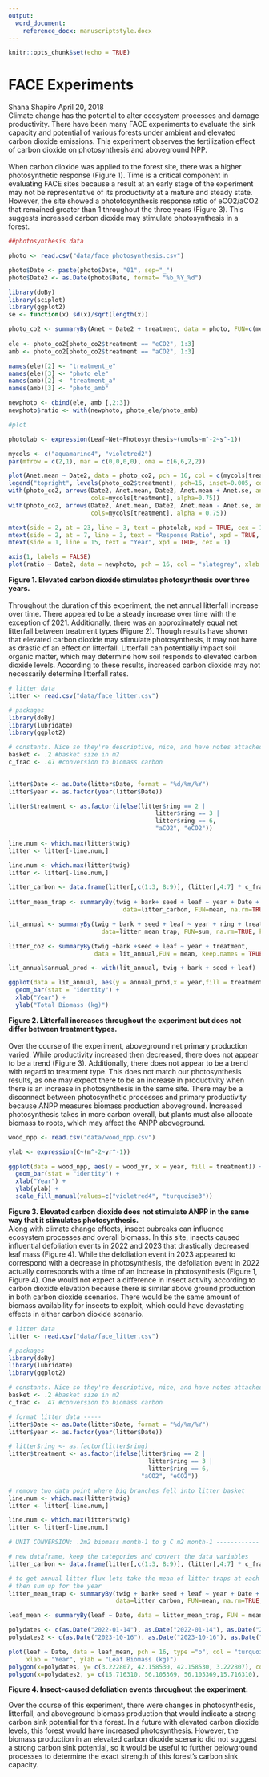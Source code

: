 ```yaml
---
output: 
  word_document:
    reference_docx: manuscriptstyle.docx
---
```


```r
knitr::opts_chunk$set(echo = TRUE)
```

# FACE Experiments 
Shana Shapiro
April 20, 2018
\
Climate change has the potential to alter ecosystem processes and damage productivity. There have been many FACE experiments to evaluate the sink capacity and potential of various forests under ambient and elevated carbon dioxide emissions. This experiment observes the fertilization effect of carbon dioxide on photosynthesis and aboveground NPP. 
\
\
When carbon dioxide was applied to the forest site, there was a higher photosynthetic response (Figure 1). Time is a critical component in evaluating FACE sites because a result at an early stage of the experiment may not be representative of its productivity at a mature and steady state. However, the site showed a phototosynthesis response ratio of eCO2/aCO2 that remained greater than 1 throughout the three years (Figure 3). This suggests increased carbon dioxide may stimulate photosynthesis in a forest. 
\
```r
##photosynthesis data

photo <- read.csv("data/face_photosynthesis.csv")

photo$Date <- paste(photo$Date, "01", sep="_")
photo$Date2 <- as.Date(photo$Date, format= "%b_%Y_%d")

library(doBy)
library(sciplot)
library(ggplot2)
se <- function(x) sd(x)/sqrt(length(x))

photo_co2 <- summaryBy(Anet ~ Date2 + treatment, data = photo, FUN=c(mean, se))
  
ele <- photo_co2[photo_co2$treatment == "eCO2", 1:3]
amb <- photo_co2[photo_co2$treatment == "aCO2", 1:3]

names(ele)[2] <- "treatment_e"
names(ele)[3] <- "photo_ele"
names(amb)[2] <- "treatment_a"
names(amb)[3] <- "photo_amb"

newphoto <- cbind(ele, amb [,2:3])
newphoto$ratio <- with(newphoto, photo_ele/photo_amb)

#plot

photolab <- expression(Leaf~Net~Photosynthesis~(umols~m^-2~s^-1))

mycols <- c("aquamarine4", "violetred2")
par(mfrow = c(2,1), mar = c(0,0,0,0), oma = c(6,6,2,2))

plot(Anet.mean ~ Date2, data = photo_co2, pch = 16, col = c(mycols[treatment]), xlab = "", ylab = "mean CO2 Response", xaxt = "n")
legend("topright", levels(photo_co2$treatment), pch=16, inset=0.005, col = mycols, bty='n')
with(photo_co2, arrows(Date2, Anet.mean, Date2, Anet.mean + Anet.se, angle=90, length=.03,
                       cols=mycols[treatment], alpha=0.75))
with(photo_co2, arrows(Date2, Anet.mean, Date2, Anet.mean - Anet.se, angle=90, length=.03,
                       cols=mycols[treatment], alpha = 0.75))

mtext(side = 2, at = 23, line = 3, text = photolab, xpd = TRUE, cex = 1)
mtext(side = 2, at = 7, line = 3, text = "Response Ratio", xpd = TRUE, cex = 1)
mtext(side = 1, line = 15, text = "Year", xpd = TRUE, cex = 1)

axis(1, labels = FALSE)
plot(ratio ~ Date2, data = newphoto, pch = 16, col = "slategrey", xlab = "Year", ylab = "Response Ratio", type = "o")
```
**Figure 1. Elevated carbon dioxide stimulates photosynthesis over three years.** 
\
\
Throughout the duration of this experiment, the net annual litterfall increase over time. There appeared to be a steady increase over time with the exception of 2021. Additionally, there was an approximately equal net litterfall between treatment types (Figure 2). Though results have shown that elevated carbon dioxide may stimulate photosynthesis, it may not have as drastic of an effect on litterfall. Litterfall can potentially impact soil organic matter, which may determine how soil responds to elevated carbon dioxide levels. According to these results, increased carbon dioxide may not necessarily determine litterfall rates. 
\
```r
# litter data 
litter <- read.csv("data/face_litter.csv")

# packages 
library(doBy)
library(lubridate)
library(ggplot2)

# constants. Nice so they're descriptive, nice, and have notes attached! 
basket <- .2 #basket size in m2
c_frac <- .47 #conversion to biomass carbon 

 
litter$Date <- as.Date(litter$Date, format = "%d/%m/%Y")
litter$year <- as.factor(year(litter$Date)) 

litter$treatment <- as.factor(ifelse(litter$ring == 2 | 
                                         litter$ring == 3 | 
                                         litter$ring == 6,
                                         "aCO2", "eCO2"))
  
line.num <- which.max(litter$twig)
litter <- litter[-line.num,]

line.num <- which.max(litter$twig) 
litter <- litter[-line.num,]

litter_carbon <- data.frame(litter[,c(1:3, 8:9)], (litter[,4:7] * c_frac/basket))
 
litter_mean_trap <- summaryBy(twig + bark+ seed + leaf ~ year + Date + ring +treatment,
                                data=litter_carbon, FUN=mean, na.rm=TRUE, keep.names = TRUE)

lit_annual <- summaryBy(twig + bark + seed + leaf ~ year + ring + treatment, 
                          data=litter_mean_trap, FUN=sum, na.rm=TRUE, keep.names = TRUE)

litter_co2 <- summaryBy(twig +bark +seed + leaf ~ year + treatment, 
                        data = lit_annual,FUN = mean, keep.names = TRUE) 

lit_annual$annual_prod <- with(lit_annual, twig + bark + seed + leaf)

ggplot(data = lit_annual, aes(y = annual_prod,x = year,fill = treatment)) +
  geom_bar(stat = "identity") +
  xlab("Year") +
  ylab("Total Biomass (kg)")
```
**Figure 2. Litterfall increases throughout the experiment but does not differ between treatment types.**
\
\
Over the course of the experiment, aboveground net primary production varied. While productivity increased then decreased, there does not appear to be a trend (Figure 3). Additionally, there does not appear to be a trend with regard to treatment type. This does not match our photosynthesis results, as one may expect there to be an increase in productivity when there is an increase in photosynthesis in the same site. There may be a disconnect between photosynthetic processes and primary productivity because ANPP measures biomass production aboveground. Increased photosynthesis takes in more carbon overall, but plants must also allocate biomass to roots, which may affect the ANPP aboveground. 
```r
wood_npp <- read.csv("data/wood_npp.csv")

ylab <- expression(C~(m^-2~yr^-1)) 

ggplot(data = wood_npp, aes(y = wood_yr, x = year, fill = treatment)) +
  geom_bar(stat = "identity") +
  xlab("Year") +
  ylab(ylab) + 
  scale_fill_manual(values=c("violetred4", "turquoise3"))
```
**Figure 3. Elevated carbon dioxide does not stimulate ANPP in the same way that it stimulates photosynthesis.**
\
Along with climate change effects, insect oubreaks can influence ecosystem processes and overall biomass. In this site, insects caused influential defoliation events in 2022 and 2023 that drastically decreased leaf mass (Figure 4). While the defoliation event in 2023 appeared to correspond with a decrease in photosynthesis, the defoliation event in 2022 actually corresponds with a time of an increase in photosynthesis (Figure 1, Figure 4). One would not expect a difference in insect activity according to carbon dioxide elevation because there is similar above ground production in both carbon dioxide scenarios. There would be the same amount of biomass availability for insects to exploit, which could have devastating effects in either carbon dioxide scenario. 
```r
# litter data 
litter <- read.csv("data/face_litter.csv")

# packages 
library(doBy)
library(lubridate)
library(ggplot2)

# constants. Nice so they're descriptive, nice, and have notes attached! 
basket <- .2 #basket size in m2
c_frac <- .47 #conversion to biomass carbon 

# format litter data ----- 
litter$Date <- as.Date(litter$Date, format = "%d/%m/%Y")
litter$year <- as.factor(year(litter$Date)) 

# litter$ring <- as.factor(litter$ring)
litter$treatment <- as.factor(ifelse(litter$ring == 2 | 
                                       litter$ring == 3 | 
                                       litter$ring == 6,
                                     "aCO2", "eCO2"))

# remove two data point where big branches fell into litter basket 
line.num <- which.max(litter$twig)
litter <- litter[-line.num,]

line.num <- which.max(litter$twig) 
litter <- litter[-line.num,]

# UNIT CONVERSION: .2m2 biomass month-1 to g C m2 month-1 ------------ 

# new dataframe, keep the categories and convert the data variables 
litter_carbon <- data.frame(litter[,c(1:3, 8:9)], (litter[,4:7] * c_frac/basket))

# to get annual litter flux lets take the mean of litter traps at each time point 
# then sum up for the year 
litter_mean_trap <- summaryBy(twig + bark+ seed + leaf ~ year + Date + ring +treatment,
                              data=litter_carbon, FUN=mean, na.rm=TRUE, keep.names = TRUE)

leaf_mean <- summaryBy(leaf ~ Date, data = litter_mean_trap, FUN = mean, na.rm=TRUE, keep.names =TRUE)

polydates <- c(as.Date("2022-01-14"), as.Date("2022-01-14"), as.Date("2022-03-13"), as.Date("2022-03-13"))
polydates2 <- c(as.Date("2023-10-16"), as.Date("2023-10-16"), as.Date("2023-11-23"), as.Date("2023-11-23"))

plot(leaf ~ Date, data = leaf_mean, pch = 16, type ="o", col = "turquoise4", 
     xlab = "Year", ylab = "Leaf Biomass (kg)") 
polygon(x=polydates, y= c(3.222807, 42.158530, 42.158530, 3.222807), col=rgb(1, 0, 0,0.3), border=NA)
polygon(x=polydates2, y= c(15.716310, 56.105369, 56.105369,15.716310), col=rgb(1,0,0,0.3), border=NA)

```
**Figure 4. Insect-caused defoliation events throughout the experiment.** 

Over the course of this experiment, there were changes in photosynthesis, litterfall, and aboveground biomass production that would indicate a strong carbon sink potential for this forest. In a future with elevated carbon dioxide levels, this forest would have increased photosynthesis. However, the biomass production in an elevated carbon dioxide scenario did not suggest a strong carbon sink potential, so it would be useful to further belowground processes to determine the exact strength of this forest's carbon sink capacity.
